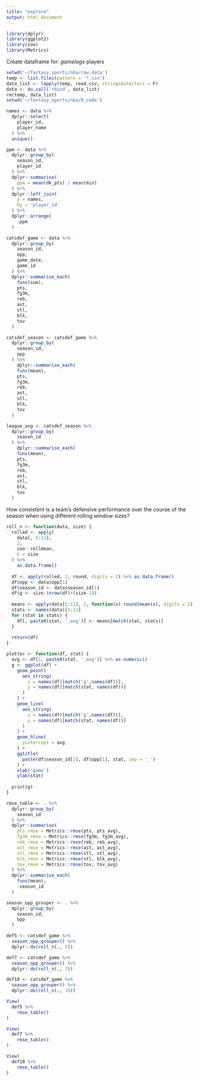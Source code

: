 ```yaml
---
title: "explore"
output: html_document
---
```


```r
library(dplyr)
library(ggplot2)
library(zoo)
library(Metrics)
```

Create dataframe for:
*gamelogs
*players
```r
setwd('~/fantasy_sports/nba/raw_data')
temp <- list.files(pattern = '*.csv')
data_list <- lapply(temp, read.csv, stringsAsFactors = F)
data <- do.call('rbind', data_list)
rm(temp, data_list)
setwd('~/fantasy_sports/nba/R_code')

names <- data %>%
  dplyr::select(
    player_id,
    player_name
  ) %>%
  unique()
```

```r
ppm <- data %>% 
  dplyr::group_by(
    season_id,
    player_id
  ) %>% 
  dplyr::summarise(
    ppm = mean(dk_pts) / mean(min)
  ) %>% 
  dplyr::left_join(
    y = names,
    by = 'player_id'
  ) %>%
  dplyr::arrange(
    -ppm
  )
```

```r
catsdef_game <- data %>%
  dplyr::group_by(
    season_id,
    opp,
    game_date,
    game_id
  ) %>%
  dplyr::summarise_each(
    funs(sum),
    pts,
    fg3m,
    reb,
    ast,
    stl,
    blk,
    tov
  )

catsdef_season <- catsdef_game %>%
  dplyr::group_by(
    season_id,
    opp
  ) %>%
    dplyr::summarise_each(
    funs(mean),
    pts,
    fg3m,
    reb,
    ast,
    stl,
    blk,
    tov
  )

league_avg <- catsdef_season %>%
  dplyr::group_by(
    season_id
  ) %>%
    dplyr::summarise_each(
    funs(mean),
    pts,
    fg3m,
    reb,
    ast,
    stl,
    blk,
    tov
  )
```

How consistent is a team's defensive performance over the course of the season when using different rolling window sizes?

```r
roll_n <- function(data, size) {
  rolled <- apply(
    data[, 5:11],
    2,
    zoo::rollmean,
    k = size
  ) %>%
    as.data.frame()
  
  df <- apply(rolled, 2, round, digits = 2) %>% as.data.frame()
  df$opp <- data$opp[1]
  df$season_id <- data$season_id[1]
  df$g <- size:(nrow(df)+(size-1))
  
  means <- apply(data[5:11], 2, function(x) round(mean(x), digits = 2))
  stats <- names(data)[5:11]
  for (stat in stats) {
    df[, paste0(stat, '_avg')] <- means[match(stat, stats)]
  }
  
  return(df)
}
```

```r
plotter <- function(df, stat) {
  avg <- df[1, paste0(stat, '_avg')] %>% as.numeric()
  g <- ggplot(df) +
    geom_point(
      aes_string(
        x = names(df)[match('g',names(df))],
        y = names(df)[match(stat, names(df))]
      )
    ) +
    geom_line(
      aes_string(
        x = names(df)[match('g',names(df))],
        y = names(df)[match(stat, names(df))]
      )
    ) +
    geom_hline(
      yintercept = avg
    ) +
    ggtitle(
      paste(df$season_id[1], df$opp[1], stat, sep = '_')
    ) +
    xlab('game')
    ylab(stat)
  
  print(g)
}
```

```r
rmse_table <- . %>%
  dplyr::group_by(
    season_id
  ) %>%
  dplyr::summarise(
    pts_rmse = Metrics::rmse(pts, pts_avg),
    fg3m_rmse = Metrics::rmse(fg3m, fg3m_avg),
    reb_rmse = Metrics::rmse(reb, reb_avg),
    ast_rmse = Metrics::rmse(ast, ast_avg),
    stl_rmse = Metrics::rmse(stl, stl_avg),
    blk_rmse = Metrics::rmse(stl, blk_avg),
    tov_rmse = Metrics::rmse(tov, tov_avg)
  ) %>% 
  dplyr::summarise_each(
    funs(mean),
    -season_id
  )
```

```r
season_opp_grouper <- . %>%
  dplyr::group_by(
    season_id,
    opp
  )

def5 <- catsdef_game %>%
  season_opp_grouper() %>%
  dplyr::do(roll_n(., 5))

def7 <- catsdef_game %>%
  season_opp_grouper() %>%
  dplyr::do(roll_n(., 7))

def10 <- catsdef_game %>%
  season_opp_grouper() %>%
  dplyr::do(roll_n(., 10))
```

```r
View(
  def5 %>%
    rmse_table()
)

View(
  def7 %>%
    rmse_table()
)

View(
  def10 %>%
    rmse_table()
)
```

